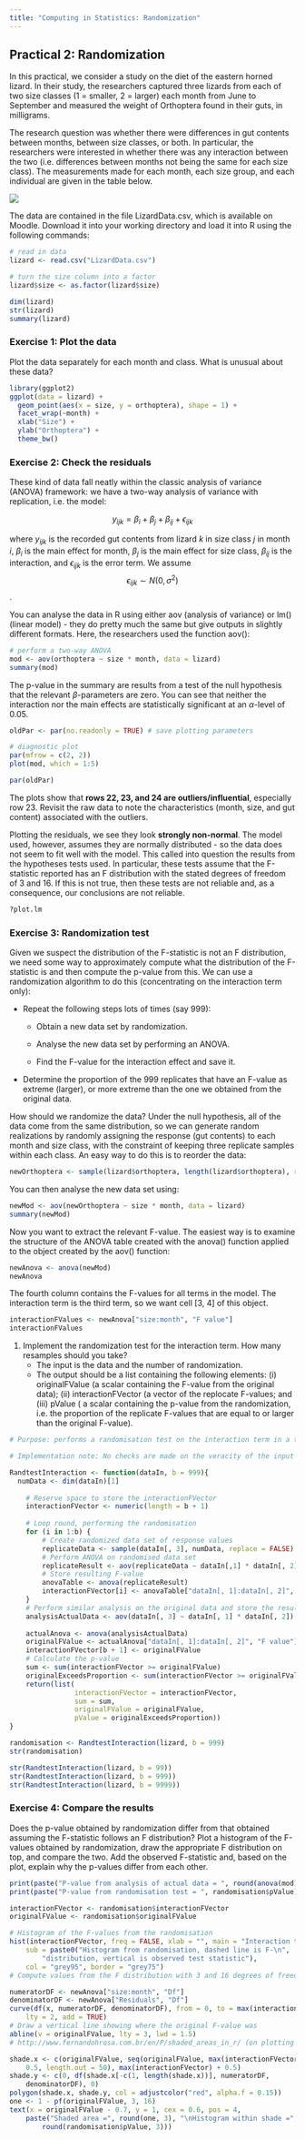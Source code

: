 ---
title: "Computing in Statistics: Randomization"
---

## Practical 2: Randomization

In this practical, we consider a study on the diet of the eastern horned lizard. In their study, the researchers captured three lizards from each of two size classes (1 = smaller, 2 = larger) each month from June to September and measured the weight of Orthoptera found in their guts, in milligrams.

The research question was whether there were differences in gut contents between months, between size classes, or both. In particular, the researchers were interested in whether there was any interaction between the two (i.e. differences between months not being the same for each size class). The measurements made for each month, each size group, and each individual are given in the table below.

![](images/Screenshot%202025-10-02%20111815.png)

The data are contained in the file LizardData.csv, which is available on Moodle. Download it into your working directory and load it into R using the following commands:

```{r}
# read in data
lizard <- read.csv("LizardData.csv")

# turn the size column into a factor
lizard$size <- as.factor(lizard$size)

dim(lizard)
str(lizard)
summary(lizard)
```

### Exercise 1: Plot the data

Plot the data separately for each month and class. What is unusual about these data?

```{r}
library(ggplot2)
ggplot(data = lizard) + 
  geom_point(aes(x = size, y = orthoptera), shape = 1) +
  facet_wrap(~month) + 
  xlab("Size") + 
  ylab("Orthoptera") +
  theme_bw()
```

### Exercise 2: Check the residuals

These kind of data fall neatly within the classic analysis of variance (ANOVA) framework: we have a two-way analysis of variance with replication, i.e. the model:

$$
y_{ijk} = \beta_i + \beta_j + \beta_{ij} + \epsilon_{ijk}
$$

where $y_{ijk}$ is the recorded gut contents from lizard $k$ in size class $j$ in month $i$, $\beta_i$ is the main effect for month, $\beta_j$ is the main effect for size class, $\beta_{ij}$ is the interaction, and $\epsilon_{ijk}$ is the error term. We assume $$\epsilon_{ijk} \sim N(0, \sigma^2)$$.

You can analyse the data in R using either aov (analysis of variance) or lm() (linear model) - they do pretty much the same but give outputs in slightly different formats. Here, the researchers used the function aov():

```{r}
# perform a two-way ANOVA
mod <- aov(orthoptera ~ size * month, data = lizard)
summary(mod)
```

The p-value in the summary are results from a test of the null hypothesis that the relevant $\beta$-parameters are zero. You can see that neither the interaction nor the main effects are statistically significant at an $\alpha$-level of 0.05.

```{r}
oldPar <- par(no.readonly = TRUE) # save plotting parameters

# diagnostic plot
par(mfrow = c(2, 2))
plot(mod, which = 1:5)
```

```{r}
par(oldPar)
```

The plots show that **rows 22, 23, and 24 are outliers/influential**, especially row 23. Revisit the raw data to note the characteristics (month, size, and gut content) associated with the outliers.

Plotting the residuals, we see they look **strongly non-normal**. The model used, however, assumes they are normally distributed - so the data does not seem to fit well with the model. This called into question the results from the hypotheses tests used. In particular, these tests assume that the F-statistic reported has an F distribution with the stated degrees of freedom of 3 and 16. If this is not true, then these tests are not reliable and, as a consequence, our conclusions are not reliable.

```{r}
?plot.lm
```

### Exercise 3: Randomization test

Given we suspect the distribution of the F-statistic is not an F distribution, we need some way to approximately compute what the distribution of the F-statistic is and then compute the p-value from this. We can use a randomization algorithm to do this (concentrating on the interaction term only):

-   Repeat the following steps lots of times (say 999):

    -   Obtain a new data set by randomization.

    -   Analyse the new data set by performing an ANOVA.

    -   Find the F-value for the interaction effect and save it.

-   Determine the proportion of the 999 replicates that have an F-value as extreme (larger), or more extreme than the one we obtained from the original data.

How should we randomize the data? Under the null hypothesis, all of the data come from the same distribution, so we can generate random realizations by randomly assigning the response (gut contents) to each month and size class, with the constraint of keeping three replicate samples within each class. An easy way to do this is to reorder the data:

```{r}
newOrthoptera <- sample(lizard$orthoptera, length(lizard$orthoptera), replace = FALSE)
```

You can then analyse the new data set using:

```{r}
newMod <- aov(newOrthoptera ~ size * month, data = lizard)
summary(newMod)
```

Now you want to extract the relevant F-value. The easiest way is to examine the structure of the ANOVA table created with the anova() function applied to the object created by the aov() function:

```{r}
newAnova <- anova(newMod)
newAnova
```

The fourth column contains the F-values for all terms in the model. The interaction term is the third term, so we want cell \[3, 4\] of this object.

```{r}
interactionFValues <- newAnova["size:month", "F value"]
interactionFValues
```

1.  Implement the randomization test for the interaction term. How many resamples should you take?
    -   The input is the data and the number of randomization.
    -   The output should be a list containing the following elements: (i) originalFValue (a scalar containing the F-value from the original data); (ii) interactionFVector (a vector of the replocate F-values; and (iii) pValue ( a scalar containing the p-value from the randomization, i.e. the proportion of the replicate F-values that are equal to or larger than the original F-value).

```{r}
# Purpose: performs a randomisation test on the interaction term in a two-way ANOVA.

# Implementation note: No checks are made on the veracity of the input variables.  Store the number of samples in the input data frame

RandtestInteraction <- function(dataIn, b = 999){
  numData <- dim(dataIn)[1]
  
    # Reserve space to store the interactionFVector
    interactionFVector <- numeric(length = b + 1)
    
    # Loop round, performing the randomisation
    for (i in 1:b) {
        # Create randomized data set of response values
        replicateData <- sample(dataIn[, 3], numData, replace = FALSE)
        # Perform ANOVA on randomised data set
        replicateResult <- aov(replicateData ~ dataIn[,1] * dataIn[, 2])
        # Store resulting F-value
        anovaTable <- anova(replicateResult)
        interactionFVector[i] <- anovaTable["dataIn[, 1]:dataIn[, 2]", "F value"]
    }
    # Perform similar analysis on the original data and store the result
    analysisActualData <- aov(dataIn[, 3] ~ dataIn[, 1] * dataIn[, 2])
    
    actualAnova <- anova(analysisActualData)
    originalFValue <- actualAnova["dataIn[, 1]:dataIn[, 2]", "F value"]
    interactionFVector[b + 1] <- originalFValue
    # Calculate the p-value
    sum <- sum(interactionFVector >= originalFValue)
    originalExceedsProportion <- sum(interactionFVector >= originalFValue)/(b + 1)
    return(list(
                interactionFVector = interactionFVector,
                sum = sum,
                originalFValue = originalFValue, 
                pValue = originalExceedsProportion))
}


```

```{r}
randomisation <- RandtestInteraction(lizard, b = 999)
str(randomisation)
```

```{r}
str(RandtestInteraction(lizard, b = 99))
str(RandtestInteraction(lizard, b = 999))
str(RandtestInteraction(lizard, b = 9999))
```

### Exercise 4: Compare the results

Does the p-value obtained by randomization differ from that obtained assuming the F-statistic follows an F distribution? Plot a histogram of the F-values obtained by randomization, draw the appropriate F distribution on top, and compare the two. Add the observed F-statistic and, based on the plot, explain why the p-values differ from each other.

```{r}
print(paste("P-value from analysis of actual data = ", round(anova(mod)["size:month", "Pr(>F)"], 4)))
print(paste("P-value from randomisation test = ", randomisation$pValue))
```

```{r}

interactionFVector <- randomisation$interactionFVector
originalFValue <- randomisation$originalFValue

# Histogram of the F-values from the randomisation
hist(interactionFVector, freq = FALSE, xlab = "", main = "Interaction term",
    sub = paste0("Histogram from randomisation, dashed line is F-\n",
        "distribution, vertical is observed test statistic"),
    col = "grey95", border = "grey75")
# Compute values from the F distribution with 3 and 16 degrees of freedom (the appropriate df for the interaction term)

numeratorDF <- newAnova["size:month", "Df"]
denominatorDF <- newAnova["Residuals", "Df"]
curve(df(x, numeratorDF, denominatorDF), from = 0, to = max(interactionFVector),
    lty = 2, add = TRUE)
# Draw a vertical line showing where the original F-value was
abline(v = originalFValue, lty = 3, lwd = 1.5)
# http://www.fernandohrosa.com.br/en/P/shaded_areas_in_r/ (on plotting shaded areas)

shade.x <- c(originalFValue, seq(originalFValue, max(interactionFVector) +
    0.5, length.out = 50), max(interactionFVector) + 0.5)
shade.y <- c(0, df(shade.x[-c(1, length(shade.x))], numeratorDF,
    denominatorDF), 0)
polygon(shade.x, shade.y, col = adjustcolor("red", alpha.f = 0.15))
one <- 1 - pf(originalFValue, 3, 16)
text(x = originalFValue - 0.7, y = 1, cex = 0.6, pos = 4,
    paste("Shaded area =", round(one, 3), "\nHistogram within shade =",
        round(randomisation$pValue, 3)))
```

